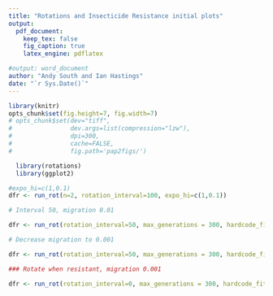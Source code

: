 ```yaml
---
title: "Rotations and Insecticide Resistance initial plots"
output:
  pdf_document:
    keep_tex: false
    fig_caption: true
    latex_engine: pdflatex

#output: word_document
author: "Andy South and Ian Hastings"
date: "`r Sys.Date()`"
---
```


```r

library(knitr)
opts_chunk$set(fig.height=7, fig.width=7)
# opts_chunk$set(dev="tiff",
#                dev.args=list(compression="lzw"),
#                dpi=300,
#                cache=FALSE,
#                fig.path='pap2figs/')
```

```r
  library(rotations)
  library(ggplot2)
```

```r

#expo_hi=c(1,0.1)
dfr <- run_rot(n=2, rotation_interval=100, expo_hi=c(1,0.1))

```


```r

# Interval 50, migration 0.01

dfr <- run_rot(rotation_interval=50, max_generations = 300, hardcode_fitness = TRUE, same_insecticides =TRUE, migration_rate_intervention=0.01)

```


```r

# Decrease migration to 0.001

dfr <- run_rot(rotation_interval=50, max_generations = 300, hardcode_fitness = TRUE, same_insecticides =TRUE, migration_rate_intervention=0.001)

```


```r

### Rotate when resistant, migration 0.001

dfr <- run_rot(rotation_interval=0, max_generations = 300, hardcode_fitness = TRUE, same_insecticides =TRUE, migration_rate_intervention=0.001)

```


